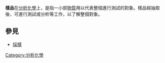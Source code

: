 {{NoteTA
|G1 = Chemistry
}}
{{unreferenced|time=2017-05-06T13:49:25+00:00}}
'''樣品'''在[[分析化學|分析化學]]上，是指一小部[[物質|物質]]用以代表整個進行測試的對象。樣品經抽取後，可進行測試或分析等工作，以了解整個對象。

==參見==
*[[採樣|採樣]]

{{化學小作品}}

[[Category:分析化學|Category:分析化學]]